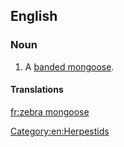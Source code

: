 ==English==

===Noun===
{{en-noun|head=[[zebra]] [[mongoose]]}}

# {{label|en|rare}} A [[banded mongoose]].

====Translations====
{{trans-see|banded mongoose}}

[[Category:en:Herpestids]]

[[fr:zebra mongoose]]